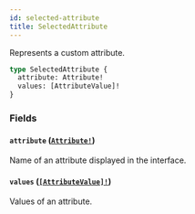 ```yaml
---
id: selected-attribute
title: SelectedAttribute
---
```


Represents a custom attribute.

```graphql
type SelectedAttribute {
  attribute: Attribute!
  values: [AttributeValue]!
}
```

### Fields

#### `attribute` ([`Attribute!`](/api-reference/objects/attribute.mdx))

Name of an attribute displayed in the interface.

#### `values` ([`[AttributeValue]!`](/api-reference/objects/attribute-value.mdx))

Values of an attribute.
